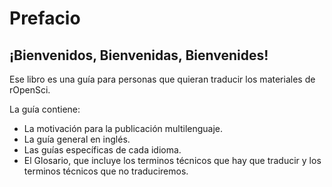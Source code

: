 # Prefacio {.unnumbered}

## ¡Bienvenidos, Bienvenidas, Bienvenides! 

Ese libro es una guía para personas que quieran traducir los materiales de rOpenSci.

La guía contiene:

- La motivación para la publicación multilenguaje.
- La guía general en inglés.
- Las guías específicas de cada idioma.
- El Glosario, que incluye los terminos técnicos que hay que traducir y los terminos técnicos que no traduciremos.
